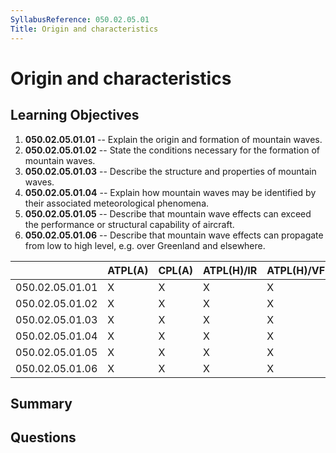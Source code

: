 ```yaml
---
SyllabusReference: 050.02.05.01
Title: Origin and characteristics
---
```


# Origin and characteristics

## Learning Objectives

1. **050.02.05.01.01** -- Explain the origin and formation of mountain waves.
2. **050.02.05.01.02** -- State the conditions necessary for the formation of
   mountain waves.
3. **050.02.05.01.03** -- Describe the structure and properties of mountain
   waves.
4. **050.02.05.01.04** -- Explain how mountain waves may be identified by their
   associated meteorological phenomena.
5. **050.02.05.01.05** -- Describe that mountain wave effects can exceed the
   performance or structural capability of aircraft.
6. **050.02.05.01.06** -- Describe that mountain wave effects can propagate from
   low to high level, e.g. over Greenland and elsewhere.

|                 | ATPL(A) | CPL(A) | ATPL(H)/IR | ATPL(H)/VFR | CPL(H) | IR  | CBIR(A) |
| --------------- | ------- | ------ | ---------- | ----------- | ------ | --- | ------- |
| 050.02.05.01.01 | X       | X      | X          | X           | X      | X   | X       |
| 050.02.05.01.02 | X       | X      | X          | X           | X      | X   | X       |
| 050.02.05.01.03 | X       | X      | X          | X           | X      | X   | X       |
| 050.02.05.01.04 | X       | X      | X          | X           | X      | X   | X       |
| 050.02.05.01.05 | X       | X      | X          | X           | X      | X   | X       |
| 050.02.05.01.06 | X       | X      | X          | X           | X      | X   | X       |

## Summary

## Questions
